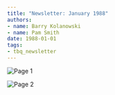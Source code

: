 ```yaml
---
title: "Newsletter: January 1988"
authors:
- name: Barry Kolanowski
- name: Pam Smith
date: 1988-01-01
tags:
- tbq_newsletter
---
```


![Page 1](/assets/blog/1988/tbq/01-newsletter-page1.jpg)

![Page 2](/assets/blog/1988/tbq/01-newsletter-page2.jpg)